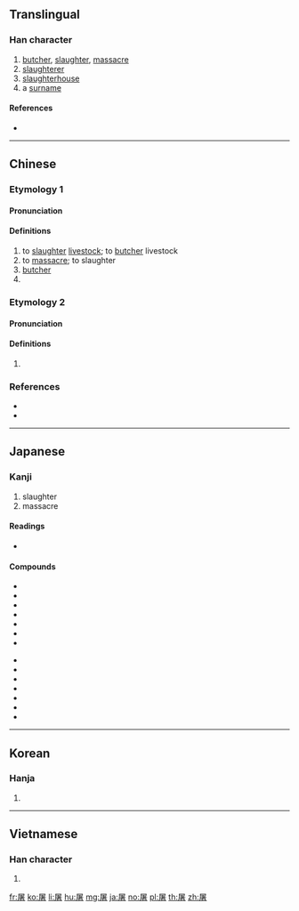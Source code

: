 ==Translingual==

===Han character===
{{Han char|rn=44|rad=尸|as=09|sn=12|four=77264|canj=SJKA|ids=⿸尸者}}

# [[butcher]], [[slaughter]], [[massacre]]
# [[slaughterer]]
# [[slaughterhouse]]
# a [[surname]]

====References====
* {{Han ref|kx=0303.120|dkj=07761|dj=0600.300|hdz=20976.150|uh=5C60|ud=23648|bh=B14F|bd=45391}}

----

==Chinese==
{{zh-forms}}

===Etymology 1===

====Pronunciation====
{{zh-pron
|m=tú
|c=tou4
|h=pfs=thù
|md=
|mn=tô͘
|w=
|mc=2
|oc=1,1
|cat=v,n,pn
}}

====Definitions====
{{zh-hanzi}}

# to [[slaughter]] [[livestock]]; to [[butcher]] livestock
# to [[massacre]]; to slaughter
# [[butcher]]
# {{surname|lang=zh}}

===Etymology 2===

====Pronunciation====
{{zh-pron
|m=chú
|c=ceoi4
|h=pfs=
|md=
|mn=
|w=
|mc=1
|oc=n,2
|cat=
}}

====Definitions====
{{zh-hanzi}}

# {{zh-only used in|休屠}}

===References===
* {{R:twedu|A01093}}
* {{R:yue:Hanzi}}

----

==Japanese==

===Kanji===
{{ja-kanji|grade=|rs=尸09}}

# slaughter
# massacre

====Readings====
* {{ja-readings|kanon=[[と]] (to)|on=[[ちょ]] (cho)|goon=[[ど]] (do), [[ず]] (zu)|kun=[[ほふる]] (hofuru)}}

====Compounds====
{{der-top|Compounds}}
* {{ja-r|屠牛|とぎゅう}}
* {{ja-r|屠殺|とさつ}}
* {{ja-r|屠獣|とじゅう}}
* {{ja-r|屠所|としょ}}
* {{ja-r|屠所の羊|としょのひつじ}}
* {{ja-r|屠場|とじょう}}
* {{ja-r|屠蘇|とそ}}
{{der-mid}}
* {{ja-r|屠蘇機嫌|とそきげん}}
* {{ja-r|屠蘇酒|とそしゅ}}
* {{ja-r|屠蘇散|とそさん}}
* {{ja-r|屠蘇袋|とそぶくろ}}
* {{ja-r|屠腹|とふく}}
* {{ja-r|浮屠|ふと}}
* {{ja-r|屠る|ほふる}}
{{der-bottom}}

----

==Korean==

===Hanja===
{{ko-hanja|hangeul=[[도]], [[저]]|rv=do, jeo|mr=to, chŏ}}

# {{defn|lang=ko|sort=尸09}}

----

==Vietnamese==

===Han character===
{{vi-hantu|[[đồ]]|rs=尸09}}

# {{defn|lang=vi|sort=尸09}}

[[fr:屠]]
[[ko:屠]]
[[li:屠]]
[[hu:屠]]
[[mg:屠]]
[[ja:屠]]
[[no:屠]]
[[pl:屠]]
[[th:屠]]
[[zh:屠]]